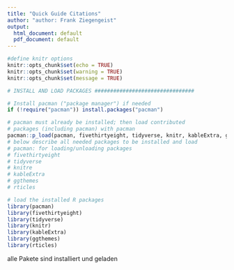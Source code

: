```yaml
---
title: "Quick Guide Citations"
author: "author: Frank Ziegengeist"
output: 
  html_document: default
  pdf_document: default 
---
```


```r
#define knitr options
knitr::opts_chunk$set(echo = TRUE)
knitr::opts_chunk$set(warning = TRUE)
knitr::opts_chunk$set(message = TRUE)

# INSTALL AND LOAD PACKAGES ################################

# Install pacman ("package manager") if needed
if (!require("pacman")) install.packages("pacman")

# pacman must already be installed; then load contributed
# packages (including pacman) with pacman
pacman::p_load(pacman, fivethirtyeight, tidyverse, knitr, kableExtra, ggthemes, rticles)
# below describe all needed packages to be installed and load
# pacman: for loading/unloading packages
# fivethirtyeight 
# tidyverse
# knitre
# kableExtra
# ggthemes
# rticles

# load the installed R packages
library(pacman)
library(fivethirtyeight)
library(tidyverse)
library(knitr)
library(kableExtra)
library(ggthemes)
library(rticles)
```

alle Pakete sind installiert und geladen





